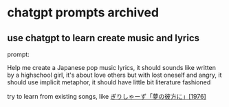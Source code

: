 # chatgpt prompts archived

## use chatgpt to learn create music and lyrics

prompt:

Help me create a Japanese pop music lyrics, it should sounds like written by a highschool girl, it's about love others but with lost oneself and angry, it should use implicit metaphor, it should have little bit literature fashioned 

try to learn from existing songs, like [ぎりしゃーず「夢の彼方に」[1976]](https://youtu.be/FNdcnHcHLrQ)